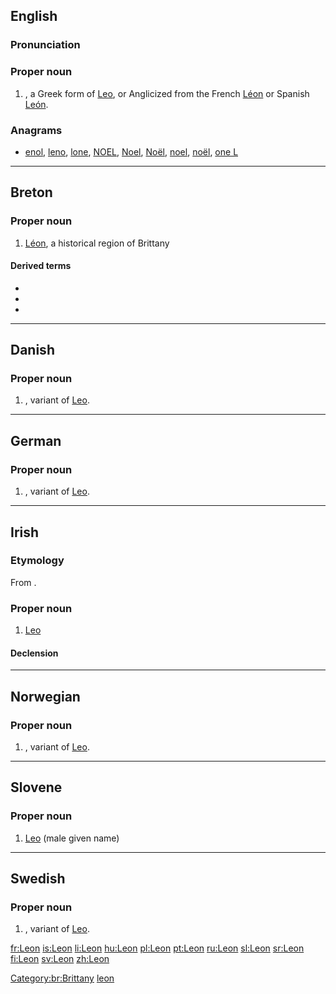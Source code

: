{{also|leon|león|León|Léon}}
==English==

===Pronunciation===

===Proper noun===
{{en-proper noun}}

# {{given name|male|from=Latin}}, a Greek form of [[Leo]], or Anglicized from the French [[Léon]] or Spanish [[León]].

===Anagrams===
* [[enol#English|enol]], [[leno#English|leno]], [[lone#English|lone]], [[NOEL#English|NOEL]], [[Noel#English|Noel]], [[Noël#English|Noël]], [[noel#English|noel]], [[noël#English|noël]], [[one L#English|one L]]

----

==Breton==

===Proper noun===
{{infl|br|proper noun|g=f}}

# [[Léon]], a historical region of Brittany

====Derived terms====
* {{l|br|Leonad}}
* {{l|br|leoneg}}
* {{l|br|leonek}}

[[Category:br:Brittany]]

----

==Danish==

===Proper noun===
{{infl|da|proper noun}}

# {{given name|male|lang=da}}, variant of [[Leo]].

----

==German==

===Proper noun===
{{infl|de|proper noun}}

# {{given name|male|lang=de}}, variant of [[Leo]].

----

==Irish==

===Etymology===
From {{etyl|la|ga}} {{term|leo|lang=la}}.

===Proper noun===
{{infl|ga|proper noun|g=m|head=An Leon}}

# {{constellation|astrology|lang=ga}} [[Leo]]

====Declension====
{{ga-noun-m1|L|eon|eoin}}

[[Category:Irish terms derived from Latin|leon]]

----

==Norwegian==

===Proper noun===
{{infl|no|proper noun}}

# {{given name|male|lang=no}}, variant of [[Leo]].

----

==Slovene==

===Proper noun===
{{infl|sl|proper noun}}

# [[Leo]] (male given name)

{{tbot entry|Slovene|Leo|2009|May|sl}}

----

==Swedish==

===Proper noun===
{{infl|sv|proper noun}}

# {{given name|male|lang=sv}}, variant of [[Leo]].

[[fr:Leon]]
[[is:Leon]]
[[li:Leon]]
[[hu:Leon]]
[[pl:Leon]]
[[pt:Leon]]
[[ru:Leon]]
[[sl:Leon]]
[[sr:Leon]]
[[fi:Leon]]
[[sv:Leon]]
[[zh:Leon]]